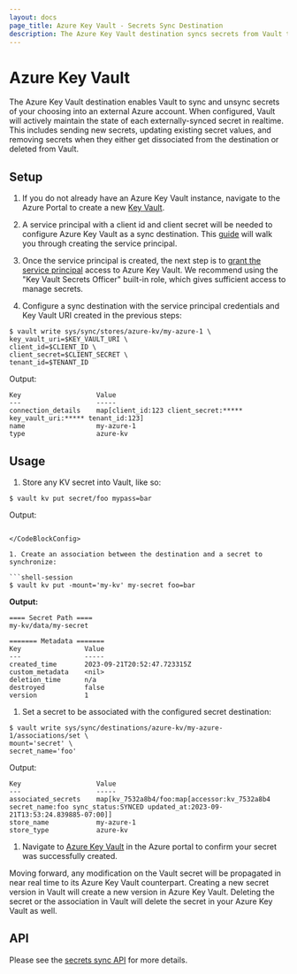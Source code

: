 ```yaml
---
layout: docs
page_title: Azure Key Vault - Secrets Sync Destination
description: The Azure Key Vault destination syncs secrets from Vault to Azure.
---
```


# Azure Key Vault

The Azure Key Vault destination enables Vault to sync and unsync secrets of your choosing into
an external Azure account. When configured, Vault will actively maintain the state of each externally-synced
secret in realtime. This includes sending new secrets, updating existing secret values, and removing
secrets when they either get dissociated from the destination or deleted from Vault.

## Setup

1. If you do not already have an Azure Key Vault instance, navigate to the Azure Portal to create a new
  [Key Vault](https://learn.microsoft.com/en-us/azure/key-vault/general/quick-create-portal).

1. A service principal with a client id and client secret will be needed to configure Azure Key Vault as a
  sync destination. This [guide](https://learn.microsoft.com/en-us/azure/active-directory/develop/howto-create-service-principal-portal)
  will walk you through creating the service principal.

1. Once the service principal is created, the next step is to
  [grant the service principal](https://learn.microsoft.com/en-us/azure/key-vault/general/rbac-guide?tabs=azure-cli)
  access to Azure Key Vault. We recommend using the "Key Vault Secrets Officer" built-in role,
  which gives sufficient access to manage secrets.

1. Configure a sync destination with the service principal credentials and Key Vault URI created in the previous steps:

  ```shell-session
  $ vault write sys/sync/stores/azure-kv/my-azure-1 \
  key_vault_uri=$KEY_VAULT_URI \
  client_id=$CLIENT_ID \
  client_secret=$CLIENT_SECRET \
  tenant_id=$TENANT_ID
  ```

  Output:
  ```text
  Key                   Value
  ---                   -----
  connection_details    map[client_id:123 client_secret:***** key_vault_uri:***** tenant_id:123]
  name                  my-azure-1
  type                  azure-kv
  ```

## Usage

1. Store any KV secret into Vault, like so:
  ```shell-session
  $ vault kv put secret/foo mypass=bar
  ```

  Output:
  ```

  </CodeBlockConfig>

1. Create an association between the destination and a secret to synchronize:

  ```shell-session
  $ vault kv put -mount='my-kv' my-secret foo=bar
  ```

  **Output:**

  <CodeBlockConfig hideClipboard>

  ```text
  ==== Secret Path ====
  my-kv/data/my-secret

  ======= Metadata =======
  Key                Value
  ---                -----
  created_time       2023-09-21T20:52:47.723315Z
  custom_metadata    <nil>
  deletion_time      n/a
  destroyed          false
  version            1
  ```

  </CodeBlockConfig>

1. Set a secret to be associated with the configured secret destination:
  ```shell-session
  $ vault write sys/sync/destinations/azure-kv/my-azure-1/associations/set \
  mount='secret' \
  secret_name='foo'
  ```

  Output:
  ```
  Key                   Value
  ---                   -----
  associated_secrets    map[kv_7532a8b4/foo:map[accessor:kv_7532a8b4 secret_name:foo sync_status:SYNCED updated_at:2023-09-21T13:53:24.839885-07:00]]
  store_name            my-azure-1
  store_type            azure-kv
  ```

1. Navigate to [Azure Key Vault](https://portal.azure.com/#view/HubsExtension/BrowseResource/resourceType/Microsoft.KeyVault%2Fvaults) in the Azure portal
to confirm your secret was successfully created.

Moving forward, any modification on the Vault secret will be propagated in near real time to its Azure Key Vault
counterpart. Creating a new secret version in Vault will create a new version in Azure Key Vault. Deleting the secret
or the association in Vault will delete the secret in your Azure Key Vault as well.

## API

Please see the [secrets sync API](/vault/api-docs/system/secrets-sync) for more details.
